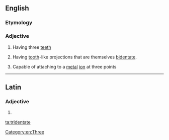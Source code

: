 ==English==

===Etymology===
{{prefix|tri|dentate}}

===Adjective===
{{en-adj|-}}

# Having three [[teeth]]
# {{context|botany}} Having [[tooth]]-like projections that are themselves [[bidentate]].
# {{context|chemistry|of a ligand}} Capable of attaching to a [[metal]] [[ion]] at three points

[[Category:en:Three]]

----

==Latin==

===Adjective===
{{la-adj-form|tridentāte}}

# {{inflection of|tridentatus|tridentātus|voc|m|s|lang=la}}

[[ta:tridentate]]